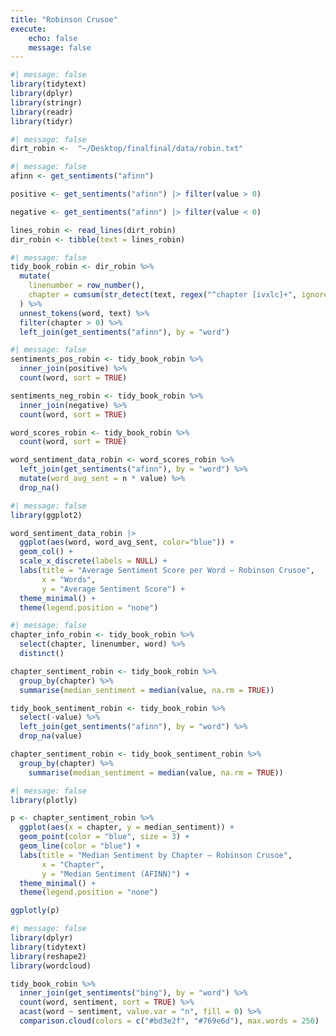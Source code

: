 ```yaml
---
title: "Robinson Crusoe"
execute:
    echo: false
    message: false
---
```


```r
#| message: false
library(tidytext)
library(dplyr)
library(stringr)
library(readr)
library(tidyr)
```
```r
#| message: false
dirt_robin <-  "~/Desktop/finalfinal/data/robin.txt"
```

```r
#| message: false
afinn <- get_sentiments("afinn")

positive <- get_sentiments("afinn") |> filter(value > 0)

negative <- get_sentiments("afinn") |> filter(value < 0)

lines_robin <- read_lines(dirt_robin) 
dir_robin <- tibble(text = lines_robin)
```

```r
#| message: false
tidy_book_robin <- dir_robin %>%
  mutate(
    linenumber = row_number(),
    chapter = cumsum(str_detect(text, regex("^chapter [ivxlc]+", ignore_case = TRUE)))
  ) %>%
  unnest_tokens(word, text) %>%
  filter(chapter > 0) %>%
  left_join(get_sentiments("afinn"), by = "word")
```

```r
#| message: false
sentiments_pos_robin <- tidy_book_robin %>%
  inner_join(positive) %>%
  count(word, sort = TRUE)

sentiments_neg_robin <- tidy_book_robin %>%
  inner_join(negative) %>%
  count(word, sort = TRUE)

word_scores_robin <- tidy_book_robin %>%
  count(word, sort = TRUE)

word_sentiment_data_robin <- word_scores_robin %>%
  left_join(get_sentiments("afinn"), by = "word") %>%
  mutate(word_avg_sent = n * value) %>%
  drop_na()
```


```r
#| message: false
library(ggplot2)

word_sentiment_data_robin |> 
  ggplot(aes(word, word_avg_sent, color="blue")) + 
  geom_col() + 
  scale_x_discrete(labels = NULL) + 
  labs(title = "Average Sentiment Score per Word – Robinson Crusoe",
       x = "Words",
       y = "Average Sentiment Score") + 
  theme_minimal() + 
  theme(legend.position = "none")
```

```r
#| message: false
chapter_info_robin <- tidy_book_robin %>%
  select(chapter, linenumber, word) %>% 
  distinct()

chapter_sentiment_robin <- tidy_book_robin %>%
  group_by(chapter) %>%
  summarise(median_sentiment = median(value, na.rm = TRUE))

tidy_book_sentiment_robin <- tidy_book_robin %>%
  select(-value) %>%  
  left_join(get_sentiments("afinn"), by = "word") %>%
  drop_na(value)

chapter_sentiment_robin <- tidy_book_sentiment_robin %>%
  group_by(chapter) %>%
    summarise(median_sentiment = median(value, na.rm = TRUE))
```

```r
#| message: false
library(plotly)

p <- chapter_sentiment_robin %>%
  ggplot(aes(x = chapter, y = median_sentiment)) +
  geom_point(color = "blue", size = 3) +
  geom_line(color = "blue") +
  labs(title = "Median Sentiment by Chapter – Robinson Crusoe",
       x = "Chapter",
       y = "Median Sentiment (AFINN)") + 
  theme_minimal() +
  theme(legend.position = "none")

ggplotly(p)
```

```r
#| message: false
library(dplyr)
library(tidytext)
library(reshape2)
library(wordcloud)

tidy_book_robin %>%
  inner_join(get_sentiments("bing"), by = "word") %>%
  count(word, sentiment, sort = TRUE) %>%
  acast(word ~ sentiment, value.var = "n", fill = 0) %>%
  comparison.cloud(colors = c("#bd3e2f", "#769e6d"), max.words = 250)
```

